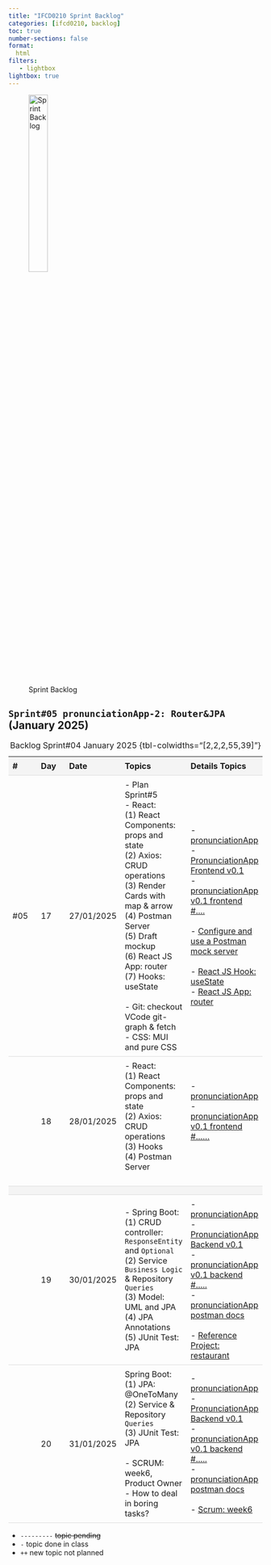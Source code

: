 ```yaml
---
title: "IFCD0210 Sprint Backlog"
categories: [ifcd0210, backlog]
toc: true
number-sections: false
format:
  html
filters:
   - lightbox
lightbox: true
---
```


<style>

.heatMap th { background:  #f4f4f4;}
tr:nth-child(3) {background-color: #f4f4f4;}

th, td {
  padding: 8px;
  text-align: left;
  border-bottom: 1px solid #ddd;
}

tr:hover {background-color:  #f4f4f4;}

</style>

![Sprint Backlog](/images/home/backlog.jpg){width="30%"}

<div class="heatMap">

::: {.column-page-right}


##  ``Sprint#05 pronunciationApp-2: Router&JPA`` (January 2025)

| # | Day | Date | Topics |  Details Topics |
| -- | -- | -- | -- | -- |
| #05 | 17 | 27/01/2025 |  - Plan Sprint#5 </br>   - React: </br> (1) React Components: props and state </br> (2) Axios: CRUD operations </br> (3) Render Cards with map & arrow </br> (4) Postman Server </br>   (5) Draft mockup </br> (6)  React JS App: router  </br> (7) Hooks: useState  </br> </br> - Git: checkout VCode git-graph & fetch </br> - CSS: MUI and pure CSS  |  - [pronunciationApp](https://github.com/AlbertProfe/pronunciationApp){.external target='_blank'} </br>  - [PronunciationApp Frontend v0.1]([oot/backend/resources/pronunciationApp-v0.1.md](https://github.com/AlbertProfe/pronunciationApp/blob/frontend-react/frontend/resources/pronunciatonApp-v0.1.md)){.external target='_blank'} </br> - [pronunciationApp v0.1 frontend  #....](){.external target='_blank'} </br>   </br>  - [Configure and use a Postman mock server](https://learning.postman.com/docs/designing-and-developing-your-api/mocking-data/setting-up-mock/){.external target='_blank'} </br></br> - [React JS Hook: useState](/reactjs/reactjs-hook-state.qmd)  </br> - [React JS App: router](/reactjs/reactjs-app-router.qmd)  |
| | 18 | 28/01/2025 |  - React: </br> (1) React Components: props and state </br> (2) Axios: CRUD operations </br> (3) Hooks </br> (4) Postman Server </br></br>  |   - [pronunciationApp](https://github.com/AlbertProfe/pronunciationApp){.external target='_blank'} </br> - [pronunciationApp v0.1 frontend  #......](){.external target='_blank'} </br>  </br>  </br>  |
| |
| | 19 | 30/01/2025 | - Spring Boot: </br> (1) CRUD controller: `ResponseEntity` and `Optional` </br>  (2) Service `Business Logic` & Repository `Queries`  </br>  (3)  Model: UML and JPA  </br> (4) JPA Annotations </br> (5) JUnit Test: JPA   | - [pronunciationApp](https://github.com/AlbertProfe/pronunciationApp){.external target='_blank'} </br>  - [PronunciationApp Backend v0.1](https://github.com/AlbertProfe/pronunciationApp/blob/backend-spring-boot/backend/resources/pronunciationApp-v0.1.md){.external target='_blank'} </br>  - [pronunciationApp v0.1 backend  #.....](){.external target='_blank'} </br> - [pronunciationApp postman docs](https://documenter.getpostman.com/view/7473960/2sAYQdkqg4){.external target='_blank'} </br> </br> - [Reference Project: restaurant](https://albertprofe.dev/springboot/sblab8-1.html){.external target='_blank'}   </br>   |
| | 20 | 31/01/2025 |  Spring Boot: </br> (1) JPA: @OneToMany </br>  (2) Service & Repository `Queries`  </br>  (3) JUnit Test: JPA  </br></br>   - SCRUM: week6, Product Owner </br> - How to deal in boring tasks? |- [pronunciationApp](https://github.com/AlbertProfe/pronunciationApp){.external target='_blank'} </br>  - [PronunciationApp Backend v0.1](https://github.com/AlbertProfe/pronunciationApp/blob/backend-spring-boot/backend/resources/pronunciationApp-v0.1.md){.external target='_blank'} </br> - [pronunciationApp v0.1 backend  #.....](){.external target='_blank'} </br> - [pronunciationApp postman docs](https://documenter.getpostman.com/view/7473960/2sAYQdkqg4){.external target='_blank'}   </br>  </br> - [Scrum: week6](/scrum/scrum-week6.qmd) |
: Backlog Sprint#04 January 2025 {tbl-colwidths="[2,2,2,55,39]"}
:::

</div>

::: {.callout-note}
- `---------` <s>topic pending</s>
- `-` topic done in class
- `++` new topic not planned
:::


